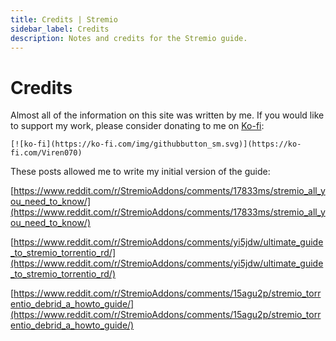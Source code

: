 ```yaml
---
title: Credits | Stremio
sidebar_label: Credits
description: Notes and credits for the Stremio guide.
---
```

# Credits 

Almost all of the information on this site was written by me. If you would like to support my work, please consider donating to me on [Ko-fi](https://ko-fi.com/Viren070):
    
    [![ko-fi](https://ko-fi.com/img/githubbutton_sm.svg)](https://ko-fi.com/Viren070)

These posts allowed me to write my initial version of the guide:

[https://www.reddit.com/r/StremioAddons/comments/17833ms/stremio_all_you_need_to_know/](https://www.reddit.com/r/StremioAddons/comments/17833ms/stremio_all_you_need_to_know/)

[https://www.reddit.com/r/StremioAddons/comments/yi5jdw/ultimate_guide_to_stremio_torrentio_rd/](https://www.reddit.com/r/StremioAddons/comments/yi5jdw/ultimate_guide_to_stremio_torrentio_rd/)

[https://www.reddit.com/r/StremioAddons/comments/15agu2p/stremio_torrentio_debrid_a_howto_guide/](https://www.reddit.com/r/StremioAddons/comments/15agu2p/stremio_torrentio_debrid_a_howto_guide/)

